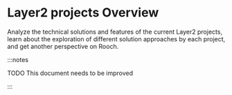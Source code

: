 # Layer2 projects Overview

Analyze the technical solutions and features of the current Layer2 projects, learn about the exploration of different solution approaches by each project, and get another perspective on Rooch.

:::notes

TODO This document needs to be improved

:::